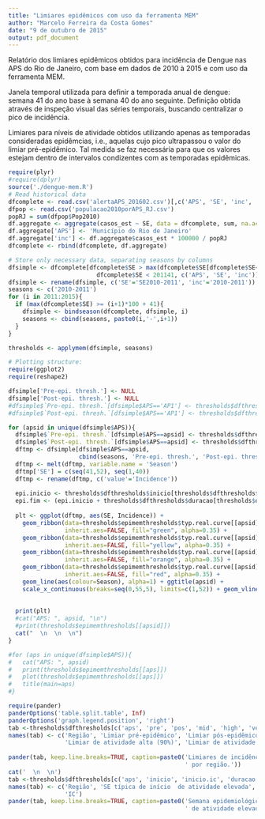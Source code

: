 ```yaml
---
title: "Limiares epidêmicos com uso da ferramenta MEM"
author: "Marcelo Ferreira da Costa Gomes"
date: "9 de outubro de 2015"
output: pdf_document
---
```


Relatório dos limiares epidêmicos obtidos para incidência de Dengue nas APS do Rio de Janeiro, com base em dados de 2010 à 2015 e com uso da ferramenta MEM.

Janela temporal utilizada para definir a temporada anual de dengue: semana 41 do ano base à semana 40 do ano seguinte.
Definição obtida através de inspeção visual das séries temporais, buscando centralizar o pico de incidência.

Limiares para níveis de atividade obtidos utilizando apenas as temporadas consideradas epidêmcias, i.e., aquelas cujo pico ultrapassou o valor do limiar pré-epidêmico. Tal medida se faz necessária para que os valores estejam dentro de intervalos condizentes com as temporadas epidêmicas.


```r
require(plyr)
#require(dplyr)
source('./dengue-mem.R')
# Read historical data
dfcomplete <- read.csv('alertaAPS_201602.csv')[,c('APS', 'SE', 'inc', 'casos_est')]
dfpop <- read.csv('populacao2010porAPS_RJ.csv')
popRJ = sum(dfpop$Pop2010)
df.aggregate <- aggregate(casos_est ~ SE, data = dfcomplete, sum, na.action = na.pass)
df.aggregate['APS'] <- 'Município do Rio de Janeiro'
df.aggregate['inc'] <- df.aggregate$casos_est * 100000 / popRJ
dfcomplete <- rbind(dfcomplete, df.aggregate)

# Store only necessary data, separating seasons by columns
dfsimple <- dfcomplete[dfcomplete$SE > max(dfcomplete$SE[dfcomplete$SE<201100])-12 &
                         dfcomplete$SE < 201141, c('APS', 'SE', 'inc')]
dfsimple <- rename(dfsimple, c('SE'='SE2010-2011', 'inc'='2010-2011'))
seasons <- c('2010-2011')
for (i in 2011:2015){
  if (max(dfcomplete$SE) >= (i+1)*100 + 41){
    dfsimple <- bindseason(dfcomplete, dfsimple, i)
    seasons <- cbind(seasons, paste0(i,'-',i+1))
  }
}

thresholds <- applymem(dfsimple, seasons)

```


```r
# Plotting structure:
require(ggplot2)
require(reshape2)

dfsimple['Pre-epi. thresh.'] <- NULL
dfsimple['Post-epi. thresh.'] <- NULL
#dfsimple$`Pre-epi. thresh.`[dfsimple$APS=='AP1'] <- thresholds$dfthresholds$pre[thresholds$dfthresholds$aps=='AP1']
#dfsimple$`Post-epi. thresh.`[dfsimple$APS=='AP1'] <- thresholds$dfthresholds$pos[thresholds$dfthresholds$aps=='AP1']

for (apsid in unique(dfsimple$APS)){
  dfsimple$`Pre-epi. thresh.`[dfsimple$APS==apsid] <- thresholds$dfthresholds$pre[thresholds$dfthresholds$aps==apsid]
  dfsimple$`Post-epi. thresh.`[dfsimple$APS==apsid] <- thresholds$dfthresholds$pos[thresholds$dfthresholds$aps==apsid]
  dftmp <- dfsimple[dfsimple$APS==apsid,
                    cbind(seasons, 'Pre-epi. thresh.', 'Post-epi. thresh.')]
  dftmp <- melt(dftmp, variable.name = 'Season')
  dftmp['SE'] = c(seq(41,52), seq(1,40))
  dftmp <- rename(dftmp, c('value'='Incidence'))
  
  epi.inicio <- thresholds$dfthresholds$inicio[thresholds$dfthresholds$aps==apsid]
  epi.fim <- (epi.inicio + thresholds$dfthresholds$duracao[thresholds$dfthresholds$aps==apsid]) %% 52
  
  plt <- ggplot(dftmp, aes(SE, Incidence)) + 
    geom_ribbon(data=thresholds$epimemthresholds$typ.real.curve[[apsid]], aes(x=SE, ymin=0, ymax=baixo), 
                inherit.aes=FALSE, fill="green", alpha=0.35) +
    geom_ribbon(data=thresholds$epimemthresholds$typ.real.curve[[apsid]], aes(x=SE, ymin=baixo, ymax=mediano), 
                inherit.aes=FALSE, fill="yellow", alpha=0.35) +
    geom_ribbon(data=thresholds$epimemthresholds$typ.real.curve[[apsid]], aes(x=SE, ymin=mediano, ymax=alto), 
                inherit.aes=FALSE, fill="orange", alpha=0.35) +
    geom_ribbon(data=thresholds$epimemthresholds$typ.real.curve[[apsid]], aes(x=SE, ymin=alto, ymax=Inf), 
                inherit.aes=FALSE, fill="red", alpha=0.35) +
    geom_line(aes(colour=Season), alpha=1) + ggtitle(apsid) + 
    scale_x_continuous(breaks=seq(0,55,5), limits=c(1,52)) + geom_vline(xintercept=c(epi.inicio,epi.fim),
                                                                        linetype="dotted")
    
  print(plt)
  #cat("APS: ", apsid, "\n")
  #print(thresholds$epimemthresholds[[apsid]])
  cat("  \n  \n  \n")
}

#for (aps in unique(dfsimple$APS)){
#   cat("APS: ", apsid)
#   print(thresholds$epimemthresholds[[aps]])
#   plot(thresholds$epimemthresholds[[aps]])
#   title(main=aps)
#}
```

```r
require(pander)
panderOptions('table.split.table', Inf)
panderOptions('graph.legend.position', 'right')
tab <-thresholds$dfthresholds[c('aps', 'pre', 'pos', 'mid', 'high', 'veryhigh')]
names(tab) <- c('Região', 'Limiar pré-epidêmico', 'Limiar pós-epidêmico', 'Limiar de atividade baixa (40%)',
                'Limiar de atividade alta (90%)', 'Limiar de atividade muito alta (97.5%)')
                
pander(tab, keep.line.breaks=TRUE, caption=paste0('Limiares de incidência (por 100mil habitantes)',
                                                  ' por região.'))
cat('  \n  \n')
tab <-thresholds$dfthresholds[c('aps', 'inicio', 'inicio.ic', 'duracao', 'duracao.ic')]
names(tab) <- c('Região', 'SE típica de início  de atividade elevada', 'IC', 'Duração típica',
                'IC')
pander(tab, keep.line.breaks=TRUE, caption=paste0('Semana epidemiológica típica de início e duração do período',
                                                  ' de atividade elevada, por região.'))
```
